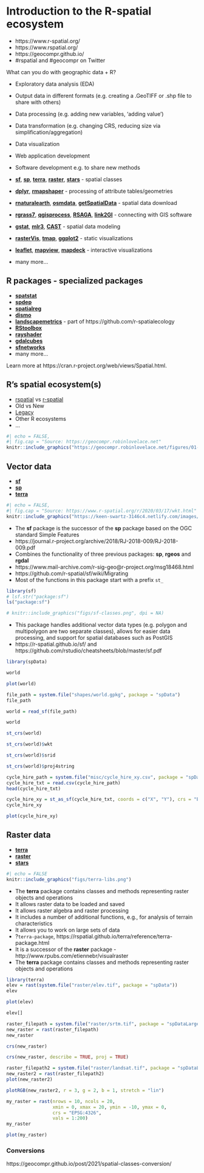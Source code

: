 # Introduction to the R-spatial ecosystem {#rspatial}

<!-- (Jakub) Introduction to R-spatial ecosystem (20 min) -->

- https://www.r-spatial.org/
- https://www.rspatial.org/
- https://geocompr.github.io/
- #rspatial and #geocompr on Twitter

What can you do with geographic data + R?

- Exploratory data analysis (EDA)
- Output data in different formats (e.g. creating a .GeoTIFF or .shp file to share with others)
- Data processing (e.g. adding new variables, 'adding value')
- Data transformation (e.g. changing CRS, reducing size via simplification/aggregation)
- Data visualization
- Web application development
- Software development e.g. to share new methods

- [**sf**](https://github.com/r-spatial/sf),
[**sp**](https://github.com/edzer/sp),
[**terra**](https://github.com/rspatial/terra),
[**raster**](https://github.com/rspatial/raster), [**stars**](https://github.com/r-spatial/stars) - spatial classes
- [**dplyr**](https://github.com/tidyverse/dplyr), [**rmapshaper**](https://github.com/ateucher/rmapshaper) - processing of attribute tables/geometries 
- [**rnaturalearth**](https://github.com/ropensci/rnaturalearth), [**osmdata**](https://github.com/ropensci/osmdata), [**getSpatialData**](https://github.com/16EAGLE/getSpatialData) - spatial data download
- [**rgrass7**](https://github.com/rsbivand/rgrass7), [**qgisprocess**](https://github.com/paleolimbot/qgisprocess), [**RSAGA**](https://github.com/r-spatial/RSAGA), [**link2GI**](https://github.com/r-spatial/link2GI) - connecting with GIS software
- [**gstat**](https://github.com/r-spatial/gstat), [**mlr3**](https://github.com/mlr-org/mlr3), [**CAST**](https://github.com/HannaMeyer/CAST) - spatial data modeling
- [**rasterVis**](https://github.com/oscarperpinan/rastervis), [**tmap**](https://github.com/mtennekes/tmap), [**ggplot2**](https://github.com/tidyverse/ggplot2) - static visualizations
- [**leaflet**](https://github.com/rstudio/leaflet), [**mapview**](https://github.com/r-spatial/mapview), [**mapdeck**](https://github.com/SymbolixAU/mapdeck) - interactive visualizations
- many more...

## R packages - specialized packages

- [**spatstat**](http://spatstat.org/)
- [**spdep**](https://github.com/r-spatial/spdep)
- [**spatialreg**](https://github.com/r-spatial/spatialreg)
- [**dismo**](https://github.com/rspatial/dismo)
- [**landscapemetrics**](https://github.com/r-spatialecology/landscapemetrics) - part of https://github.com/r-spatialecology
- [**RStoolbox**](http://bleutner.github.io/RStoolbox/rstbx-docu/RStoolbox.html)
- [**rayshader**](https://github.com/tylermorganwall/rayshader)
- [**gdalcubes**](https://github.com/appelmar/gdalcubes_R)
- [**sfnetworks**](https://github.com/luukvdmeer/sfnetworks)
- many more...

Learn more at https://cran.r-project.org/web/views/Spatial.html.

## R's spatial ecosystem(s)

- [rspatial](https://rspatial.org) vs [r-spatial](https://www.rspatial.org/)
- Old vs New
- [Legacy](https://geocompr.robinlovelace.net/intro.html#the-history-of-r-spatial)
- Other R ecosystems
- ...

```r
#| echo = FALSE,
#| fig.cap = "Source: https://geocompr.robinlovelace.net"
knitr::include_graphics("https://geocompr.robinlovelace.net/figures/01-cranlogs.png")
```

## Vector data

- [**sf**](https://github.com/r-spatial/sf)
- [**sp**](https://github.com/edzer/sp)
- [**terra**](https://github.com/rspatial/terra)

```r
#| echo = FALSE,
#| fig.cap = "Source: https://www.r-spatial.org/r/2020/03/17/wkt.html"
knitr::include_graphics("https://keen-swartz-3146c4.netlify.com/images/sf_deps.png")
```

- The **sf** package is the successor of the **sp** package based on the OGC standard Simple Features
- https://journal.r-project.org/archive/2018/RJ-2018-009/RJ-2018-009.pdf
- Combines the functionality of three previous packages: **sp**, **rgeos** and **rgdal**
- https://www.mail-archive.com/r-sig-geo@r-project.org/msg18468.html
- https://github.com/r-spatial/sf/wiki/Migrating
- Most of the functions in this package start with a prefix `st_`

```r
library(sf)
# lsf.str("package:sf")
ls("package:sf")
```


```r
# knitr::include_graphics("figs/sf-classes.png", dpi = NA)
```

- This package handles additional vector data types (e.g. polygon and multipolygon are two separate classes), allows for easier data processing, and support for spatial databases such as PostGIS
- https://r-spatial.github.io/sf/ and https://github.com/rstudio/cheatsheets/blob/master/sf.pdf

```r
library(spData)

world
```

```r
plot(world)
```

```r
file_path = system.file("shapes/world.gpkg", package = "spData")
file_path
```

```r
world = read_sf(file_path)
```

```r
world
```

```r
st_crs(world)
```

```r
st_crs(world)$wkt
```

```r
st_crs(world)$srid
```

```r
st_crs(world)$proj4string
```

```r
cycle_hire_path = system.file("misc/cycle_hire_xy.csv", package = "spData")
cycle_hire_txt = read.csv(cycle_hire_path)
head(cycle_hire_txt)
```

```r
cycle_hire_xy = st_as_sf(cycle_hire_txt, coords = c("X", "Y"), crs = "EPSG:4326")
cycle_hire_xy
```

```r
plot(cycle_hire_xy)
```

## Raster data

- [**terra**](https://github.com/rspatial/terra)
- [**raster**](https://github.com/rspatial/raster)
- [**stars**](https://github.com/r-spatial/stars)

```r
#| echo = FALSE
knitr::include_graphics("figs/terra-libs.png")
```

- The **terra** package contains classes and methods representing raster objects and operations
- It allows raster data to be loaded and saved
- It allows raster algebra and raster processing
- It includes a number of additional functions, e.g., for analysis of terrain characteristics
- It allows you to work on large sets of data
- ?`terra-package`, https://rspatial.github.io/terra/reference/terra-package.html
- It is a successor of the **raster** package - http://www.rpubs.com/etiennebr/visualraster
- The **terra** package contains classes and methods representing raster objects and operations


```r
library(terra)
elev = rast(system.file("raster/elev.tif", package = "spData"))
elev
```

```r
plot(elev)
```

```r
elev[]
```

```r
raster_filepath = system.file("raster/srtm.tif", package = "spDataLarge")
new_raster = rast(raster_filepath)
new_raster
```

```r
crs(new_raster)
```

```r
crs(new_raster, describe = TRUE, proj = TRUE)
```

```r
raster_filepath2 = system.file("raster/landsat.tif", package = "spDataLarge")
new_raster2 = rast(raster_filepath2)
plot(new_raster2)
```

```r
plotRGB(new_raster2, r = 3, g = 2, b = 1, stretch = "lin")
```

```r
my_raster = rast(nrows = 10, ncols = 20, 
                 xmin = 0, xmax = 20, ymin = -10, ymax = 0,
                 crs = "EPSG:4326",
                 vals = 1:200)
my_raster

```

```r
plot(my_raster)
```

### Conversions

https://geocompr.github.io/post/2021/spatial-classes-conversion/
